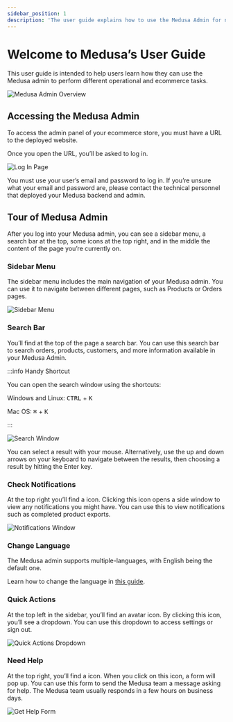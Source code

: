 ```yaml
---
sidebar_position: 1
description: 'The user guide explains how to use the Medusa Admin for non technical users. Learn through easy steps how to use the Medusa admin to perform different operations and ecommerce tasks.'
---
```



# Welcome to Medusa’s User Guide

This user guide is intended to help users learn how they can use the Medusa admin to perform different operational and ecommerce tasks.

![Medusa Admin Overview](https://res.cloudinary.com/dza7lstvk/image/upload/v1697793701/Medusa%20Docs/User%20Guide/Screenshot_2023-10-20_at_12.21.19_PM_lqcurg.png)

## Accessing the Medusa Admin

To access the admin panel of your ecommerce store, you must have a URL to the deployed website.

Once you open the URL, you’ll be asked to log in.

![Log In Page](https://res.cloudinary.com/dza7lstvk/image/upload/v1680249817/Medusa%20Docs/User%20Guide/Screenshot_2023-03-31_at_11.02.49_AM_uiv0hl.png)

You must use your user’s email and password to log in. If you’re unsure what your email and password are, please contact the technical personnel that deployed your Medusa backend and admin.

## Tour of Medusa Admin

After you log into your Medusa admin, you can see a sidebar menu, a search bar at the top, some icons at the top right, and in the middle the content of the page you’re currently on.

### Sidebar Menu

The sidebar menu includes the main navigation of your Medusa admin. You can use it to navigate between different pages, such as Products or Orders pages.

![Sidebar Menu](https://res.cloudinary.com/dza7lstvk/image/upload/v1697793775/Medusa%20Docs/User%20Guide/Screenshot_2023-10-20_at_12.22.43_PM_shbr0e.png)

### Search Bar

You’ll find at the top of the page a search bar. You can use this search bar to search orders, products, customers, and more information available in your Medusa Admin.

:::info Handy Shortcut

You can open the search window using the shortcuts:

Windows and Linux: <Kbd>CTRL</Kbd> + <Kbd>K</Kbd>

Mac OS: <Kbd>⌘</Kbd> + <Kbd>K</Kbd>

:::

![Search Window](https://res.cloudinary.com/dza7lstvk/image/upload/v1697793970/Medusa%20Docs/User%20Guide/Screenshot_2023-10-20_at_12.26.00_PM_e8sney.png)

You can select a result with your mouse. Alternatively, use the up and down arrows on your keyboard to navigate between the results, then choosing a result by hitting the Enter key.

### Check Notifications

At the top right you’ll find a <UiIcon lightIcon="https://res.cloudinary.com/dza7lstvk/image/upload/v1667999016/Medusa%20Docs/UI%20Icons/mWhpxNX_xteuos.png" darkIcon="https://res.cloudinary.com/dza7lstvk/image/upload/v1667999044/Medusa%20Docs/UI%20Icons/tE8LOXk_puyrib.png" alt="bell" /> icon. Clicking this icon opens a side window to view any notifications you might have. You can use this to view notifications such as completed product exports.

![Notifications Window](https://res.cloudinary.com/dza7lstvk/image/upload/v1667924034/Medusa%20Docs/User%20Guide/cTIu9yP_ubsbqx.png)

### Change Language

The Medusa admin supports multiple-languages, with English being the default one.

Learn how to change the language in [this guide](./user-guide/users/profile.md#change-admin-language).

### Quick Actions

At the top left in the sidebar, you’ll find an avatar icon. By clicking this icon, you’ll see a dropdown. You can use this dropdown to access settings or sign out.

![Quick Actions Dropdown](https://res.cloudinary.com/dza7lstvk/image/upload/v1697794317/Medusa%20Docs/User%20Guide/Screenshot_2023-10-20_at_12.31.37_PM_wioczx.png)

### Need Help

At the top right, you’ll find a <UiIcon lightIcon="https://res.cloudinary.com/dza7lstvk/image/upload/v1667999071/Medusa%20Docs/UI%20Icons/CrABja9_lwomxs.png" darkIcon="https://res.cloudinary.com/dza7lstvk/image/upload/v1667999095/Medusa%20Docs/UI%20Icons/cgeX2hP_b1vkwy.png" alt="question mark" /> icon. When you click on this icon, a form will pop up. You can use this form to send the Medusa team a message asking for help. The Medusa team usually responds in a few hours on business days.

![Get Help Form](https://res.cloudinary.com/dza7lstvk/image/upload/v1697794650/Medusa%20Docs/User%20Guide/Screenshot_2023-10-20_at_12.37.19_PM_vbatec.png)